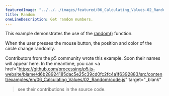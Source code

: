 ---
featuredImage: "../../../images/featured/06_Calculating_Values-02_Random-thumbnail.png"
title: Random
oneLineDescription: Get random numbers.
---

This example demonstrates the use of the
<a href="https://p5js.org/reference/#/p5/random">random()</a>
function.

When the user presses the mouse button, the position and color
of the circle change randomly.

Contributors from the p5 community wrote this example. Soon their names will 
appear here. In the meantime, you can 
<a 
href="https://github.com/processing/p5.js-website/blame/d6b28924185dac5e25c39cd0fc2fc4a1f6392883/src/content/examples/en/06_Calculating_Values/02_Random/code.js" target="_blank"
>see their contributions in the source code</a>.